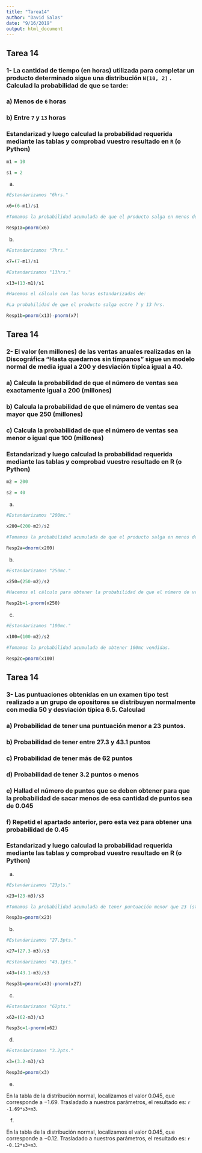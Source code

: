```yaml
---
title: "Tarea14"
author: "David Salas"
date: "9/16/2019"
output: html_document
---
```


## Tarea 14

### 1- La cantidad de tiempo (en horas) utilizada para completar un producto determinado sigue una distribución `N(10, 2)` . Calculad la probabilidad de que se tarde:
### **a)** Menos de `6` horas

### **b)** Entre `7` y `13` horas

### Estandarizad y luego calculad la probabilidad requerida mediante las tablas y comprobad vuestro resultado en `R` (o Python)

```r

m1 = 10

s1 = 2

```

a)

```r

#Estandarizamos "6hrs."

x6=(6-m1)/s1

#Tomamos la probabilidad acumulada de que el producto salga en menos de 6hrs (std)

Resp1a=pnorm(x6)

```

b)

```r

#Estandarizamos "7hrs."

x7=(7-m1)/s1

#Estandarizamos "13hrs."

x13=(13-m1)/s1

#Hacemos el cálculo con las horas estandarizadas de:

#La probabilidad de que el producto salga entre 7 y 13 hrs.

Resp1b=pnorm(x13)-pnorm(x7)
```

## Tarea 14

### 2- El valor (en millones) de las ventas anuales realizadas en la Discográfica "Hasta quedarnos sin tímpanos" sigue un modelo normal de media igual a 200 y desviación tíıpica igual a 40.

### **a)** Calcula la probabilidad de que el número de ventas sea exactamente igual a 200 (millones)

### **b)** Calcula la probabilidad de que el número de ventas sea mayor que 250 (millones)

### **c)** Calcula la probabilidad de que el número de ventas sea menor o igual que 100 (millones)

### Estandarizad y luego calculad la probabilidad requerida mediante las tablas y comprobad vuestro resultado en R (o Python)

```r

m2 = 200

s2 = 40

```

a)

```r

#Estandarizamos "200mc."

x200=(200-m2)/s2

#Tomamos la probabilidad acumulada de que el producto salga en menos de 6hrs (std)

Resp2a=dnorm(x200)

```

b)

```r

#Estandarizamos "250mc."

x250=(250-m2)/s2

#Hacemos el cálculo para obtener la probabilidad de que el número de ventas sea mayor que 250mc.

Resp2b=1-pnorm(x250)

```

c)

```r

#Estandarizamos "100mc."

x100=(100-m2)/s2

#Tomamos la probabilidad acumulada de obtener 100mc vendidas.

Resp2c=pnorm(x100)

```

## Tarea 14

### 3- Las puntuaciones obtenidas en un examen tipo test realizado a un grupo de opositores se distribuyen normalmente con media 50 y desviación típica 6.5. Calculad

### **a)** Probabilidad de tener una puntuación menor a 23 puntos.

### **b)** Probabilidad de tener entre 27.3 y 43.1 puntos

### **c)** Probabilidad de tener más de 62 puntos

### **d)** Probabilidad de tener 3.2 puntos o menos

### **e)** Hallad el número de puntos que se deben obtener para que la probabilidad de sacar menos de esa cantidad de puntos sea de 0.045

### **f)** Repetid el apartado anterior, pero esta vez para obtener una probabilidad de 0.45

### Estandarizad y luego calculad la probabilidad requerida mediante las tablas y comprobad vuestro resultado en R (o Python)

a)

```r

#Estandarizamos "23pts."

x23=(23-m3)/s3

#Tomamos la probabilidad acumulada de tener puntuación menor que 23 (std)

Resp3a=pnorm(x23)

```

b)

```r

#Estandarizamos "27.3pts."

x27=(27.3-m3)/s3

#Estandarizamos "43.1pts."

x43=(43.1-m3)/s3

Resp3b=pnorm(x43)-pnorm(x27)

```

c)

```r

#Estandarizamos "62pts."

x62=(62-m3)/s3

Resp3c=1-pnorm(x62)

```

d)

```r

#Estandarizamos "3.2pts."

x3=(3.2-m3)/s3

Resp3d=pnorm(x3)

```

e)

En la tabla de la distribución normal, localizamos el valor 0.045, que corresponde a $-1.69$. Trasladado a nuestros parámetros, el resultado es: `r -1.69*s3+m3`.

f)

En la tabla de la distribución normal, localizamos el valor 0.045, que corresponde a $-0.12$. Trasladado a nuestros parámetros, el resultado es: `r -0.12*s3+m3`.

